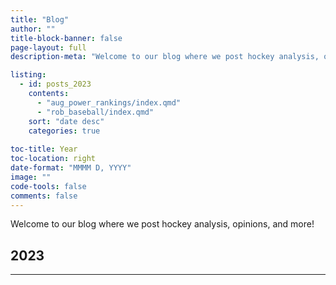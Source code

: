 ```yaml
---
title: "Blog"
author: ""
title-block-banner: false
page-layout: full
description-meta: "Welcome to our blog where we post hockey analysis, opinions, and more!"

listing:
  - id: posts_2023
    contents: 
      - "aug_power_rankings/index.qmd"
      - "rob_baseball/index.qmd"      
    sort: "date desc"
    categories: true
    
toc-title: Year
toc-location: right
date-format: "MMMM D, YYYY"
image: ""
code-tools: false
comments: false
---
```


Welcome to our blog where we post hockey analysis, opinions, and more!

## 2023

:::{#posts_2023}
:::

---
